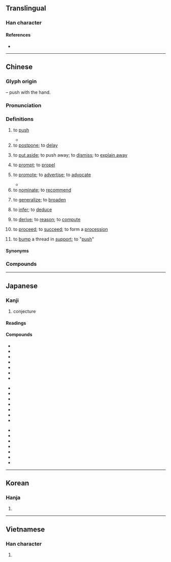 {{also|稚}}
{{character info}}
==Translingual==

===Han character===
{{Han char|rn=64|rad=手|as=08|sn=11|four=50014|canj=QOG|ids=⿰扌隹}}

====References====
* {{Han ref|kx=0439.080|dkj=12284|dj=0790.010|hdz=31898.070|uh=63A8|ud=25512|bh=B1C0|bd=45504}}

----

==Chinese==
{{zh-forms}}

===Glyph origin===
{{Han etym}}
{{Han compound|手|alt1=扌|t1=hand|隹|ls=psc|c1=s|c2=p}} – push with the hand.

===Pronunciation===
{{zh-pron
|m=tuī
|m-s=tui1
|dg=туй1
|c=teoi1
|ca=LL-Q9186-Justinrleung-推.wav
|c-t=tui1
|g=tui1
|h=pfs=thûi/chhûi/thôi;gd=tui1/cui1
|h_note=thôi - “to put aside”
|j=tui1
|mb=tó
|md=tŭi
|mn=ml,jj,tw:thui/twvk,zz:chhui/qz:ther/tw,xm,zz,jj:the/ml,jj:tu
|mn_note=thui/chhui - literary; ther/the/tu - vernacular
|mn-t=tui1/cui1
|w=1the
|x=tei1
|ma=y
|mc=y
|oc=y
|cat=v
}}

===Definitions===
{{zh-hanzi}}

# to [[push]]
#: {{zh-x|手推車|pushcart}}
#: {{zh-x|推 開 窗|to push the windows open}}
#* {{zh-x|長江 後-浪 推 前-浪，世上 新人 趕 舊人。|On the Yangtze river, the waves behind '''push''' the waves before; in this world, the newcomers oust the forerunners.|CL-L|ref=《增廣賢文》"Enlarged Writings of Worthies"}}
# to [[postpone]]; to [[delay]]
#: {{zh-x|推遲|to postpone}}
# {{lb|zh|figurative}} to [[put aside]]; to push away; to [[dismiss]]; to [[explain away]]
#: {{zh-x|推諉|to [[pass the buck]]}}
#: {{zh-x|推辭|to decline with an excuse}}
#: {{zh-x|推-掉 聚會、推-掉 採訪、推-掉 責任|to '''decline''' a gathering, to '''decline''' interviews, to '''decline''' responsibility}}
# to [[prompt]]; to [[propel]]
#: {{zh-x|推進|to propel; to push forward}}
#: {{zh-x|推波助瀾|"to drive the billowing waves"; to [[add fuel to fire]]}}
# to [[promote]]; to [[advertise]]; to [[advocate]]
#: {{zh-x|推廣|to promote; to popularize}}
#: {{zh-x|推出|to present}}
#* {{zh-x|雖然，夫子 推 而 行 之。|Nevertheless, you advocate the great way and live the way you advocate.|ref=Shiji}}
# to [[nominate]]; to [[recommend]]
#: {{zh-x|推薦|to recommend}}
#: {{zh-x|推選|to nominate}}
#: {{zh-x|唐代 詩人 首-推 李杜。|Li Bai and Du Fu are ranked the top among the Tang-era poets.}}
# to [[generalize]]; to [[broaden]]
#: {{zh-x|推己及人|to [[put oneself in someone's shoes]]}}
# to [[infer]]; to [[deduce]]
#: {{zh-x|推測|to estimate; to infer}}
#: {{zh-x|類推|to infer by analogy}}
# to [[derive]]; to [[reason]]; to [[compute]]
#: {{zh-x|推導|to derive}}
#: {{zh-x|推論|corollary}}
# to [[proceed]]; to [[succeed]]; to form a [[procession]]
#: {{zh-x|推移|to proceed (in time)}}
# {{lb|zh|Hong Kong|internet slang}} to [[bump]] a thread in [[support]]; to "[[push]]"
#: {{zh-syn|push}}

====Synonyms====
{{zh-dial}}

===Compounds===
{{zh-der|推本溯源|推病|推波助瀾|推測|推陳出新|推誠相見|推遲|推斥力|推崇|推出|推辭|推戴|推導|推倒|推定|推動|推斷|推度|推故|推廣|推及|推己及人|推見|推薦|推獎|推襟送抱|推進|推進器|推究|推舉|推拒|推理|推力|推論|推拿|推敲|推求|推卻|推讓|推三阻四|推搡|推說|推算|推搪|推濤作浪|推頭|推土機|推託|推脫|推委|推諉|推問|推想|推銷|推卸|推謝|推心置腹|推行|推許|推選|推延|推演|推移|推展|推知|推重|推子|三推六問|子推割股|半推半就|公推|後擁前推|你推我擠|噴射推進|前推後擁|多蒙推轂|屋烏推愛|借水推船|大力推荐|寒暑推移|六問三推|子推|三推|千推萬阻|受命推事|以此類推|你推我讓|直接推理|推賢遜能|推托|推舟於陸|推賢舉善|推尊|推宗明本|推車|推奪|推誠待物|旁推交通|推鉋|爬推|推聾做啞|推誠置腹|推步|杷推|推推讓讓|推計課稅|推撞|推刃|推賢下士|推翻|扒推|推宕|推轂|推驗|推桿|推解|推三扯四|推情準理|推食解衣|推恩|推山|推輪捧轂|推輦歸里|推球|推尋|推詳|推服|推誠接物|推銷員|推乾淨兒|推就|推東主西|捧轂推輪|推挽|推心致腹|推轉|推三宕四|推推搡搡|推推攮攮|推群獨步|推誠布公|推諉塞責|推免|窮源推本|推事|推阻|推調|推聾裝啞|推稱|推窗|推賢進善|推擠|推燥居濕|推賢樂善|推牌九|推蓬裝|推背圖|推而廣之|推光頭|推索|推勘|推誠愛物|推進劑|推輓|推誠布信|推介|推賢讓能|推搶|推手|牙推|推估|推因|推山移嶺|推賢任人|推賢進士|推崇備至|推理電影|推鋒爭死|推開|推天搶地|欲就還推|推來推去|推薦甄選|推遜|推激|推亡固存|沙盤推演|推磨|手推車|推三推四|推案|推派|推理小說|推拖|推廣教育|推橫車|農業推廣|解驂推食|解衣推食|鬼推磨|順水推舟|衙推|鑑古推今|類推|讓棗推梨|陪席推事|間接推論|間接推理|順水推船|諱敗推過|類推作用}}

{{zh-cat|Beginning}}

----

==Japanese==

===Kanji===
{{ja-kanji|grade=6|rs=手08}}

# conjecture

====Readings====
{{ja-readings
|goon=すい<すゐ, たい
|kanon=すい<すゐ, たい
|kanyoon=つい<つゐ
|kun=お-す
}}

====Compounds====
{{der-top}}
{{top3}}
* {{ja-r|推%移|すい%い}}
* {{ja-r|推%挙|すい%きょ}}
* {{ja-r|推%計|すい%けい}}
* {{ja-r|推%敲|すい%こう}}
* {{ja-r|推%考|すい%こう}}
* {{ja-r|推%察|すい%さつ}}
* {{ja-r|推%参|すい%さん}}
{{mid3}}
* {{ja-r|推%称|すい%しょう}}
* {{ja-r|推%賞|すい%しょう}}
* {{ja-r|推%奨|すい%しょう}}
* {{ja-r|推%進|すい%しん}}
* {{ja-r|推%薦|すい%せん}}
* {{ja-r|推%測|すい%そく}}
* {{ja-r|推%戴|すい%たい}}
{{mid3}}
* {{ja-r|推%断|すい%だん}}
* {{ja-r|推%知|すい%ち}}
* {{ja-r|推%定|すい%てい}}
* {{ja-r|推%理|すい%り}}
* {{ja-r|推%量|すい%りょう}}
* {{ja-r|推%力|すい%りょく}}
* {{ja-r|推%論|すい%ろん}}
{{bottom}}
{{der-bottom}}

----

==Korean==

===Hanja===
{{ko-hanja|hangeul=[[추]], [[퇴]]}}

# {{rfdef|ko|sort=手08}}

----

==Vietnamese==

===Han character===
{{vi-readings|reading=suy, chui, thoi, thòi, thôi, tòi, thối|rs=手08}}

# {{rfdef|vi|sort=手08}}